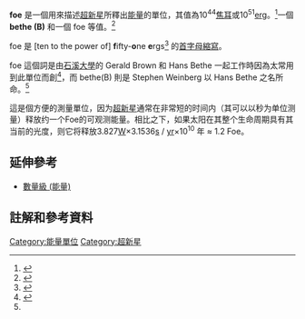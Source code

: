 '''foe''' 是一個用來描述[[超新星|超新星]]所釋出[[能量|能量]]的單位，其值為10<sup>44</sup>[[焦耳|焦耳]]或10<sup>51</sup>[[erg|erg]]。<ref>{{cite journal |author=Hartmann DH |title=Afterglows from the largest explosions in the universe |journal=Proc. Natl. Acad. Sci. U.S.A. |volume=96 |issue=9 |pages=4752–5 |date=April 1999 |pmid=10220364 |doi=10.1073/pnas.96.9.4752 |url=http://www.pnas.org/cgi/pmidlookup?view=long&pmid=10220364 |bibcode=1999PNAS...96.4752H |pmc=33568 |access-date=2016-11-30 |archive-date=2019-12-11 |archive-url=https://web.archive.org/web/20191211135214/http://www.pnas.org/cgi/pmidlookup?view=long&pmid=10220364 |dead-url=no }}</ref>一個 '''bethe (B)''' 和一個 foe 等值。<ref name=PhysWorld-19(2)17-BetheUnit> {{cite journal |doi= 10.1088/2058-7058/19/2/31 |title= A Bethe unit |author= Stephen Weinberg |journal= Physics World |volume= 19 |number= 2 |year= 2006 }} </ref>

foe 是 [ten to the power of] '''f'''ifty-'''o'''ne '''e'''rgs<ref>{{cite web
|url=http://library.lanl.gov/cgi-bin/getfile?25-14.pdf
|format=PDF
|title=Neutrinos and Supernovae
|author1=Marc Herant
|author2=Stirling A. Colgate
|author3=Willy Benz
|author4=Chris Fryer
|date=October 25, 1997
|work=Los Alamos Sciences
|publisher=[[Los_Alamos_National_Laboratory|Los Alamos National Laboratory]]
|accessdate=2008-04-23
|archive-date=2013-02-21
|archive-url=https://web.archive.org/web/20130221204803/http://library.lanl.gov/cgi-bin/getfile?25-14.pdf
|dead-url=no
}}</ref> 的[[首字母縮寫|首字母縮寫]]。

foe 這個詞是由[[石溪大學|石溪大學]]的 Gerald Brown 和 Hans Bethe 一起工作時因為太常用到此單位而創<ref>
{{cite book
|url=https://books.google.com/books?id=HaL-NNHBmM0C
|title=Hans Bethe and His Physics
|author=Gerald Brown
|year=2006
|publisher=[[World_Scientific|World Scientific]]
|isbn=981-256-609-0
}} 
</ref>，而 bethe(B) 則是 Stephen Weinberg 以 Hans Bethe 之名所命。<ref name=PhysWorld-19(2)17-BetheUnit/>

這是個方便的測量單位，因为[[超新星|超新星]]通常在非常短的时间内（其可以以秒为单位测量）释放约一个Foe的可观测能量。相比之下，如果太阳在其整个生命周期具有其当前的光度，则它将释放3.827{{e|26}}[[瓦特|W]]×3.1536{{e|7}}[[秒|s]] / [[年|yr]]×10<sup>10</sup> 年 ≈ 1.2 Foe。

==延伸參考==
* [[數量級_(能量)|數量級 (能量)]]


==註解和參考資料==
{{Reflist}}

{{超新星}}

[[Category:能量單位|Category:能量單位]]
[[Category:超新星|Category:超新星]]


{{物理小作品}}
{{天文小作品}}